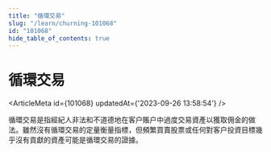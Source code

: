 ```yaml
---
title: "循環交易"
slug: "/learn/churning-101068"
id: "101068"
hide_table_of_contents: true
---
```



# 循環交易

<ArticleMeta id={101068} updatedAt={'2023-09-26 13:58:54'} />
<div className='border-solid border-b border-t-0 my-4 border-[var(--ifm-color-gray-300)]' />

循環交易是指經紀人非法和不道德地在客户賬户中過度交易資產以獲取佣金的做法。雖然沒有循環交易的定量衡量指標，但頻繁買賣股票或任何對客户投資目標幾乎沒有貢獻的資產可能是循環交易的證據。
